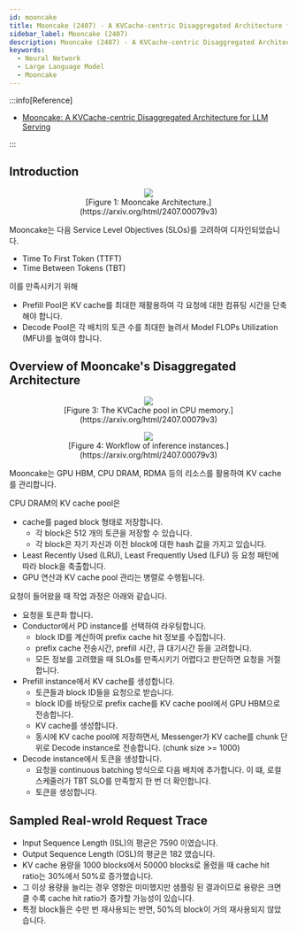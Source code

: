 ```yaml
---
id: mooncake
title: Mooncake (2407) - A KVCache-centric Disaggregated Architecture for LLM Serving
sidebar_label: Mooncake (2407)
description: Mooncake (2407) - A KVCache-centric Disaggregated Architecture for LLM Serving
keywords:
  - Neural Network
  - Large Language Model
  - Mooncake
---
```



:::info[Reference]

- [Mooncake: A KVCache-centric Disaggregated Architecture for LLM Serving](https://arxiv.org/abs/2407.00079)

:::

## Introduction

<figure>
	<center>
		<img src={useBaseUrl("img/mlops/nn/llm/mooncake.png")} />
		<br />
		<figcaption>[Figure 1: Mooncake Architecture.](https://arxiv.org/html/2407.00079v3)</figcaption>
	</center>
</figure>

Mooncake는 다음 Service Level Objectives (SLOs)를 고려하여 디자인되었습니다.

- Time To First Token (TTFT)
- Time Between Tokens (TBT)

이를 만족시키기 위해

- Prefill Pool은 KV cache를 최대한 재활용하여 각 요청에 대한 컴퓨팅 시간을 단축해야 합니다.
- Decode Pool은 각 배치의 토큰 수를 최대한 늘려서 Model FLOPs Utilization (MFU)를 높여야 합니다.

## Overview of Mooncake's Disaggregated Architecture

<figure>
	<center>
		<img src={useBaseUrl("img/mlops/nn/llm/mooncake-kv-cache-pool.png")} />
		<br />
		<figcaption>[Figure 3: The KVCache pool in CPU memory.](https://arxiv.org/html/2407.00079v3)</figcaption>
	</center>
</figure>

<figure>
	<center>
		<img src={useBaseUrl("img/mlops/nn/llm/mooncake-kv-cache-transfer.png")} />
		<br />
		<figcaption>[Figure 4: Workflow of inference instances.](https://arxiv.org/html/2407.00079v3)</figcaption>
	</center>
</figure>

Mooncake는 GPU HBM, CPU DRAM, RDMA 등의 리소스를 활용하여 KV cache를 관리합니다.

CPU DRAM의 KV cache pool은

- cache를 paged block 형태로 저장합니다.
  - 각 block은 512 개의 토큰을 저장할 수 있습니다.
  - 각 block은 자기 자신과 이전 block에 대한 hash 값을 가지고 있습니다.
- Least Recently Used (LRU), Least Frequently Used (LFU) 등 요청 패턴에 따라 block을 축출합니다.
- GPU 연산과 KV cache pool 관리는 병렬로 수행됩니다.

요청이 들어왔을 때 작업 과정은 아래와 같습니다.

- 요청을 토큰화 합니다.
- Conductor에서 PD instance를 선택하여 라우팅합니다.
  - block ID를 계산하여 prefix cache hit 정보를 수집합니다.
  - prefix cache 전송시간, prefill 시간, 큐 대기시간 등을 고려합니다.
  - 모든 정보를 고려했을 때 SLOs를 만족시키기 어렵다고 판단하면 요청을 거절합니다.
- Prefill instance에서 KV cache를 생성합니다.
  - 토큰들과 block ID들을 요청으로 받습니다.
  - block ID를 바탕으로 prefix cache를 KV cache pool에서 GPU HBM으로 전송합니다.
  - KV cache를 생성합니다.
  - 동시에 KV cache pool에 저장하면서, Messenger가 KV cache를 chunk 단위로 Decode instance로 전송합니다. (chunk size >= 1000)
- Decode instance에서 토큰을 생성합니다.
  - 요청을 continuous batching 방식으로 다음 배치에 추가합니다. 이 떄, 로컬 스케줄러가 TBT SLO를 만족할지 한 번 더 확인합니다.
  - 토큰을 생성합니다.

## Sampled Real-wrold Request Trace

- Input Sequence Length (ISL)의 평균은 7590 이였습니다.
- Output Sequence Length (OSL)의 평균은 182 였습니다.
- KV cache 용량을 1000 blocks에서 50000 blocks로 올렸을 때 cache hit ratio는 30%에서 50%로 증가했습니다.
- 그 이상 용량을 늘리는 경우 영향은 미미했지만 샘플링 된 결과이므로 용량은 크면 클 수록 cache hit ratio가 증가할 가능성이 있습니다.
- 특정 block들은 수만 번 재사용되는 반면, 50%의 block이 거의 재사용되지 않았습니다.
